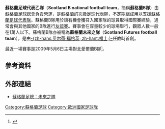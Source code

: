 '''蘇格蘭足球代表乙隊'''（'''Scotland B national football team'''，簡稱'''蘇格蘭B隊'''）由[[蘇格蘭足球總會|蘇格蘭足球總會]]負責營運，是[[蘇格蘭|蘇格蘭]]的次級[[英式足球|足球]]代表隊，不定期組成用以支援[[蘇格蘭足球代表隊|蘇格蘭足球代表隊]]。蘇格蘭B隊用於讓有機會獲召入國家隊的球員取得國際賽經驗，通常會與其他國家的B隊進行[[友誼賽|友誼賽]]。賽事會在容量較少的球場舉行，觀眾人數一般在1萬人以下。蘇格蘭B隊亦被稱為'''蘇格蘭未來之隊'''（'''Scotland Futures football team'''），是由[[贝尔蒂·福格茨|-{zh-hans:贝尔蒂·福格茨; zh-hant:福士;}-]]任教時首創。

最近一場賽事是2009年5月6日主場對北愛爾蘭B隊<small><ref>{{cite news |language=en |url=http://news.bbc.co.uk/sport2/hi/football/internationals/8032629.stm |title=Scotland B 3-0 N Ireland B |publisher=[[BBC|BBC]] Sport |date=2009-05-06 |accessdate=2010-04-05 |archive-date=2021-05-10 |archive-url=https://web.archive.org/web/20210510210533/http://news.bbc.co.uk/sport2/hi/football/internationals/8032629.stm |dead-url=no }}</ref></small>。

==參考資料==
{{reflist}}

==外部連結==
* [http://www.scottishfa.co.uk/scottish_football.cfm?curpageid=659 蘇格蘭足總：未來之隊] {{Wayback|url=http://www.scottishfa.co.uk/scottish_football.cfm?curpageid=659 |date=20160305222233 }}

{{蘇格蘭足球架構}}

[[Category:蘇格蘭足球|Category:蘇格蘭足球]]
[[Category:歐洲國家足球隊|Category:歐洲國家足球隊]]